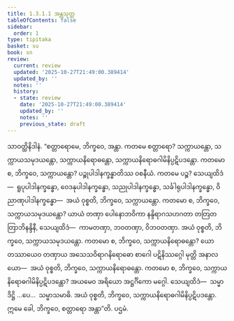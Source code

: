 ```yaml
---
title: 1.3.1.1 အန္တသုတ္တ
tableOfContents: false
sidebar:
  order: 1
type: tipitaka
basket: su
book: sn
review:
  current: review
  updated: '2025-10-27T21:49:00.389414'
  updated_by: ''
  notes: ''
  history:
  - state: review
    date: '2025-10-27T21:49:00.389414'
    updated_by: ''
    notes: ''
    previous_state: draft
---
```



<ReviewStatus review={frontmatter.review} showDetails={true} />

<HypothesisAnnotation frontmatter={frontmatter} />

<DynamicBreadcrumb />

<Division number="103" book="sn" e="ch" v="18" p="296">

<Paragraph number="655" book="sn">
သာဝတ္ထိနိဒါနံ. “စတ္တာရောမေ, ဘိက္ခဝေ, အန္တာ. ကတမေ စတ္တာရော? သက္ကာယန္တော, သက္ကာယသမုဒယန္တော, သက္ကာယနိရောဓန္တော, သက္ကာယနိရောဓဂါမိနိပ္ပဋိပဒန္တော. ကတမော စ, ဘိက္ခဝေ, သက္ကာယန္တော? ပဉ္စုပါဒါနက္ခန္ဓာတိဿ ဝစနီယံ. ကတမေ ပဉ္စ? သေယျထိဒံ—  ရူပုပါဒါနက္ခန္ဓော, ဝေဒနုပါဒါနက္ခန္ဓော, သညုပါဒါနက္ခန္ဓော, သင်္ခါရုပါဒါနက္ခန္ဓော, ဝိညာဏုပါဒါနက္ခန္ဓော—  အယံ ဝုစ္စတိ, ဘိက္ခဝေ, သက္ကာယန္တော.
</Paragraph>

<Paragraph number="656" book="sn">
ကတမော စ, ဘိက္ခဝေ, သက္ကာယသမုဒယန္တော? ယာယံ တဏှာ ပေါနောဘဝိကာ နန္ဒိရာဂသဟဂတာ တတြတတြာဘိနန္ဒိနီ, သေယျထိဒံ—  ကာမတဏှာ, ဘဝတဏှာ, ဝိဘဝတဏှာ. အယံ ဝုစ္စတိ, ဘိက္ခဝေ, သက္ကာယသမုဒယန္တော.
</Paragraph>

<Paragraph number="657" book="sn">
ကတမော စ, ဘိက္ခဝေ, သက္ကာယနိရောဓန္တော? ယော တဿာယေဝ တဏှာယ အသေသဝိရာဂနိရောဓော စာဂေါ ပဋိနိဿဂ္ဂေါ မုတ္တိ အနာလယော—  အယံ ဝုစ္စတိ, ဘိက္ခဝေ, သက္ကာယနိရောဓန္တော.
</Paragraph>

<Paragraph number="658" book="sn">
ကတမော စ, ဘိက္ခဝေ, သက္ကာယနိရောဓဂါမိနိပ္ပဋိပဒန္တော? အယမေဝ အရိယော အဋ္ဌင်္ဂိကော မဂ္ဂေါ. သေယျထိဒံ—  သမ္မာဒိဋ္ဌိ …ပေ…  သမ္မာသမာဓိ. အယံ ဝုစ္စတိ, ဘိက္ခဝေ, သက္ကာယနိရောဓဂါမိနိပ္ပဋိပဒန္တော. ဣမေ ခေါ, ဘိက္ခဝေ, စတ္တာရော အန္တာ”တိ.

</Paragraph>
</Division>

<Paragraph number="659" type="center" book="sn">
ပဌမံ.
</Paragraph>